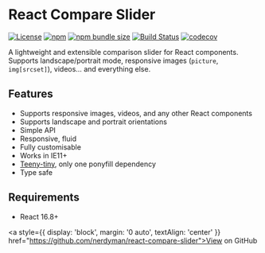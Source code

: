 
<Meta title="Docs|Intro" />

<div style={{ maxWidth: '600px', margin: '0 auto' }}>

<div style={{ textAlign: 'center' }}>

# React Compare Slider

[![License](https://img.shields.io/npm/l/react-compare-slider)](./LICENSE) [![npm](https://img.shields.io/npm/v/react-compare-slider)](https://npmjs.com/package/react-compare-slider) [![npm bundle size](https://img.shields.io/bundlephobia/minzip/react-compare-slider)](https://bundlephobia.com/result?p=react-compare-slider)
[![Build Status](https://github.com/nerdyman/react-compare-slider/workflows/build/badge.svg)](https://github.com/nerdyman/react-compare-slider/actions?workflow=build) [![codecov](https://codecov.io/gh/nerdyman/react-compare-slider/branch/master/graph/badge.svg)](https://codecov.io/gh/nerdyman/react-compare-slider)

A lightweight and extensible comparison slider for React components. Supports
landscape/portrait mode, responsive images (`picture`, `img[srcset]`), videos&hellip; and everything else.

</div>

## Features

- Supports responsive images, videos, and any other React components
- Supports landscape and portrait orientations
- Simple API
- Responsive, fluid
- Fully customisable
- Works in IE11+
- [Teeny-tiny](https://bundlephobia.com/result?p=react-compare-slider), only one ponyfill dependency
- Type safe

## Requirements

- React 16.8+

<a style={{ display: 'block', margin: '0 auto', textAlign: 'center' }} href="https://github.com/nerdyman/react-compare-slider">View on GitHub</a>

</div>
